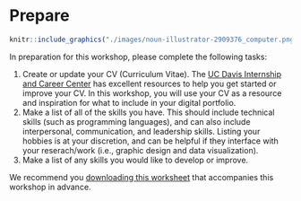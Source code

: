 # Prepare 

```r
knitr::include_graphics("./images/noun-illustrator-2909376_computer.png")
```

In preparation for this workshop, please complete the following tasks:

1. Create or update your CV (Curriculum Vitae). The [UC Davis Internship and Career Center](https://icc.ucdavis.edu/materials/resume) has excellent resources to help you get started or improve your CV. In this workshop, you will use your CV as a resource and inspiration for what to include in your digital portfolio.
2. Make a list of all of the skills you have. This should include technical skills (such as programming languages), and can also include interpersonal, communication, and leadership skills. Listing your hobbies is at your discretion, and can be helpful if they interface with your reserach/work (i.e., graphic design and data visualization).
3. Make a list of any skills you would like to develop or improve.

We recommend you [downloading this worksheet](https://github.com/ucdavisdatalab/workshop_portfolios/blob/main/additional_materials/worksheet_portfolios.pdf) that accompanies this workshop in advance.
